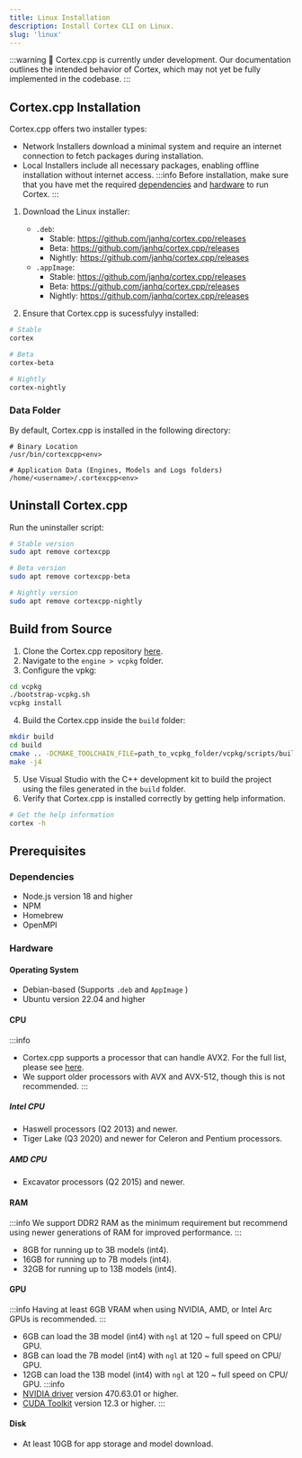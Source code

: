 ```yaml
---
title: Linux Installation
description: Install Cortex CLI on Linux.
slug: 'linux'
---
```



:::warning
🚧 Cortex.cpp is currently under development. Our documentation outlines the intended behavior of Cortex, which may not yet be fully implemented in the codebase.
:::

## Cortex.cpp Installation
Cortex.cpp offers two installer types:
- Network Installers download a minimal system and require an internet connection to fetch packages during installation.
- Local Installers include all necessary packages, enabling offline installation without internet access.
:::info
Before installation, make sure that you have met the required [dependencies](#dependencies) and [hardware](#hardware) to run Cortex.
:::
1. Download the Linux installer:
    - `.deb`:
        - Stable: https://github.com/janhq/cortex.cpp/releases
        - Beta: https://github.com/janhq/cortex.cpp/releases
        - Nightly: https://github.com/janhq/cortex.cpp/releases
    - `.appImage`:
        - Stable: https://github.com/janhq/cortex.cpp/releases
        - Beta: https://github.com/janhq/cortex.cpp/releases
        - Nightly: https://github.com/janhq/cortex.cpp/releases

2. Ensure that Cortex.cpp is sucessfulyy installed:
```bash
# Stable
cortex

# Beta
cortex-beta

# Nightly
cortex-nightly
```

### Data Folder
By default, Cortex.cpp is installed in the following directory:
```
# Binary Location
/usr/bin/cortexcpp<env>

# Application Data (Engines, Models and Logs folders)
/home/<username>/.cortexcpp<env>
```
## Uninstall Cortex.cpp
Run the uninstaller script:
```bash
# Stable version
sudo apt remove cortexcpp

# Beta version
sudo apt remove cortexcpp-beta

# Nightly version
sudo apt remove cortexcpp-nightly
```

## Build from Source
1. Clone the Cortex.cpp repository [here](https://github.com/janhq/cortex.cpp).
2. Navigate to the `engine > vcpkg` folder.
3. Configure the vpkg:

```bash
cd vcpkg
./bootstrap-vcpkg.sh
vcpkg install
```
4. Build the Cortex.cpp inside the `build` folder:

```bash
mkdir build
cd build
cmake .. -DCMAKE_TOOLCHAIN_FILE=path_to_vcpkg_folder/vcpkg/scripts/buildsystems/vcpkg.cmake
make -j4
```
5. Use Visual Studio with the C++ development kit to build the project using the files generated in the `build` folder.
6. Verify that Cortex.cpp is installed correctly by getting help information.

```sh
# Get the help information
cortex -h
```

## Prerequisites
### Dependencies
- Node.js version 18 and higher
- NPM
- Homebrew
- OpenMPI

### Hardware
#### Operating System
- Debian-based (Supports `.deb` and `AppImage` )
- Ubuntu version 22.04 and higher
#### CPU
:::info
- Cortex.cpp supports a processor that can handle AVX2. For the full list, please see [here](https://en.wikipedia.org/wiki/Advanced_Vector_Extensions#CPUs_with_AVX2).
- We support older processors with AVX and AVX-512, though this is not recommended.
:::
##### Intel CPU
- Haswell processors (Q2 2013) and newer.
- Tiger Lake (Q3 2020) and newer for Celeron and Pentium processors.
##### AMD CPU
- Excavator processors (Q2 2015) and newer.
#### RAM
:::info
We support DDR2 RAM as the minimum requirement but recommend using newer generations of RAM for improved performance.
:::
- 8GB for running up to 3B models (int4).
- 16GB for running up to 7B models (int4).
- 32GB for running up to 13B models (int4).
#### GPU
:::info
Having at least 6GB VRAM when using NVIDIA, AMD, or Intel Arc GPUs is recommended.
:::
- 6GB can load the 3B model (int4) with `ngl` at 120 ~ full speed on CPU/ GPU.
- 8GB can load the 7B model (int4) with `ngl` at 120 ~ full speed on CPU/ GPU.
- 12GB can load the 13B model (int4) with `ngl` at 120 ~ full speed on CPU/ GPU.
:::info
- [NVIDIA driver](https://www.nvidia.com/Download/index.aspx) version 470.63.01 or higher.
- [CUDA Toolkit](https://developer.nvidia.com/cuda-toolkit) version 12.3 or higher.
:::
#### Disk
- At least 10GB for app storage and model download.